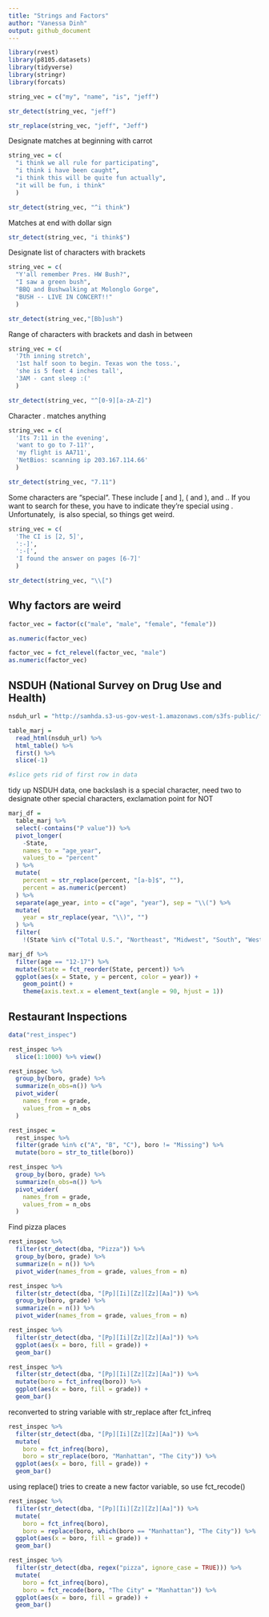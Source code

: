 ```yaml
---
title: "Strings and Factors"
author: "Vanessa Dinh"
output: github_document
---
```


```r
library(rvest)
library(p8105.datasets)
library(tidyverse)
library(stringr)
library(forcats)
```
```r
string_vec = c("my", "name", "is", "jeff")

str_detect(string_vec, "jeff")
```
```r
str_replace(string_vec, "jeff", "Jeff")
```

Designate matches at beginning with carrot
```r
string_vec = c(
  "i think we all rule for participating",
  "i think i have been caught",
  "i think this will be quite fun actually",
  "it will be fun, i think"
  )

str_detect(string_vec, "^i think")
```
Matches at end with dollar sign

```r
str_detect(string_vec, "i think$")
```
Designate list of characters with brackets
```r
string_vec = c(
  "Y'all remember Pres. HW Bush?",
  "I saw a green bush",
  "BBQ and Bushwalking at Molonglo Gorge",
  "BUSH -- LIVE IN CONCERT!!"
  )

str_detect(string_vec,"[Bb]ush")
```

Range of characters with brackets and dash in between
```r
string_vec = c(
  '7th inning stretch',
  '1st half soon to begin. Texas won the toss.',
  'she is 5 feet 4 inches tall',
  '3AM - cant sleep :('
  )

str_detect(string_vec, "^[0-9][a-zA-Z]")
```

Character . matches anything
```r
string_vec = c(
  'Its 7:11 in the evening',
  'want to go to 7-11?',
  'my flight is AA711',
  'NetBios: scanning ip 203.167.114.66'
  )

str_detect(string_vec, "7.11")
```

Some characters are “special”. These include [ and ], ( and ), and .. If you want to search for these, you have to indicate they’re special using \. Unfortunately, \ is also special, so things get weird.
```r
string_vec = c(
  'The CI is [2, 5]',
  ':-]',
  ':-[',
  'I found the answer on pages [6-7]'
  )

str_detect(string_vec, "\\[")
```

## Why factors are weird

```r
factor_vec = factor(c("male", "male", "female", "female"))

as.numeric(factor_vec)

factor_vec = fct_relevel(factor_vec, "male")
as.numeric(factor_vec)
```
## NSDUH (National Survey on Drug Use and Health)

```r
nsduh_url = "http://samhda.s3-us-gov-west-1.amazonaws.com/s3fs-public/field-uploads/2k15StateFiles/NSDUHsaeShortTermCHG2015.htm"

table_marj = 
  read_html(nsduh_url) %>% 
  html_table() %>% 
  first() %>%
  slice(-1)

#slice gets rid of first row in data
```
tidy up NSDUH data, one backslash is a special character, need two to designate other special characters, exclamation point for NOT
```r
marj_df = 
  table_marj %>% 
  select(-contains("P value")) %>% 
  pivot_longer(
    -State,
    names_to = "age_year",
    values_to = "percent"
  ) %>% 
  mutate(
    percent = str_replace(percent, "[a-b]$", ""),
    percent = as.numeric(percent)
  ) %>% 
  separate(age_year, into = c("age", "year"), sep = "\\(") %>% 
  mutate(
    year = str_replace(year, "\\)", "")
  ) %>% 
  filter(
    !(State %in% c("Total U.S.", "Northeast", "Midwest", "South", "West", "District of Columbia")))

```


```r
marj_df %>% 
  filter(age == "12-17") %>% 
  mutate(State = fct_reorder(State, percent)) %>% 
  ggplot(aes(x = State, y = percent, color = year)) + 
    geom_point() + 
    theme(axis.text.x = element_text(angle = 90, hjust = 1))
```

## Restaurant Inspections
```r
data("rest_inspec")
```
```r
rest_inspec %>% 
  slice(1:1000) %>% view()
```
```r
rest_inspec %>% 
  group_by(boro, grade) %>% 
  summarize(n_obs=n()) %>% 
  pivot_wider(
    names_from = grade,
    values_from = n_obs
  )
```

```r
rest_inspec = 
  rest_inspec %>% 
  filter(grade %in% c("A", "B", "C"), boro != "Missing") %>% 
  mutate(boro = str_to_title(boro))

rest_inspec %>% 
  group_by(boro, grade) %>% 
  summarize(n_obs=n()) %>% 
  pivot_wider(
    names_from = grade,
    values_from = n_obs
  )
```

Find pizza places

```r
rest_inspec %>% 
  filter(str_detect(dba, "Pizza")) %>% 
  group_by(boro, grade) %>% 
  summarize(n = n()) %>% 
  pivot_wider(names_from = grade, values_from = n)
```

```r
rest_inspec %>% 
  filter(str_detect(dba, "[Pp][Ii][Zz][Zz][Aa]")) %>% 
  group_by(boro, grade) %>% 
  summarize(n = n()) %>% 
  pivot_wider(names_from = grade, values_from = n)
```

```r
rest_inspec %>% 
  filter(str_detect(dba, "[Pp][Ii][Zz][Zz][Aa]")) %>%
  ggplot(aes(x = boro, fill = grade)) + 
  geom_bar() 
```

```r
rest_inspec %>% 
  filter(str_detect(dba, "[Pp][Ii][Zz][Zz][Aa]")) %>%
  mutate(boro = fct_infreq(boro)) %>%
  ggplot(aes(x = boro, fill = grade)) + 
  geom_bar()
```
reconverted to string variable with str_replace after fct_infreq

```r
rest_inspec %>% 
  filter(str_detect(dba, "[Pp][Ii][Zz][Zz][Aa]")) %>%
  mutate(
    boro = fct_infreq(boro),
    boro = str_replace(boro, "Manhattan", "The City")) %>%
  ggplot(aes(x = boro, fill = grade)) + 
  geom_bar() 
```
using replace() tries to create a new factor variable, so use fct_recode()
```r
rest_inspec %>% 
  filter(str_detect(dba, "[Pp][Ii][Zz][Zz][Aa]")) %>%
  mutate(
    boro = fct_infreq(boro),
    boro = replace(boro, which(boro == "Manhattan"), "The City")) %>%
  ggplot(aes(x = boro, fill = grade)) + 
  geom_bar()
```
```r
rest_inspec %>% 
  filter(str_detect(dba, regex("pizza", ignore_case = TRUE))) %>%
  mutate(
    boro = fct_infreq(boro),
    boro = fct_recode(boro, "The City" = "Manhattan")) %>%
  ggplot(aes(x = boro, fill = grade)) + 
  geom_bar()
```


